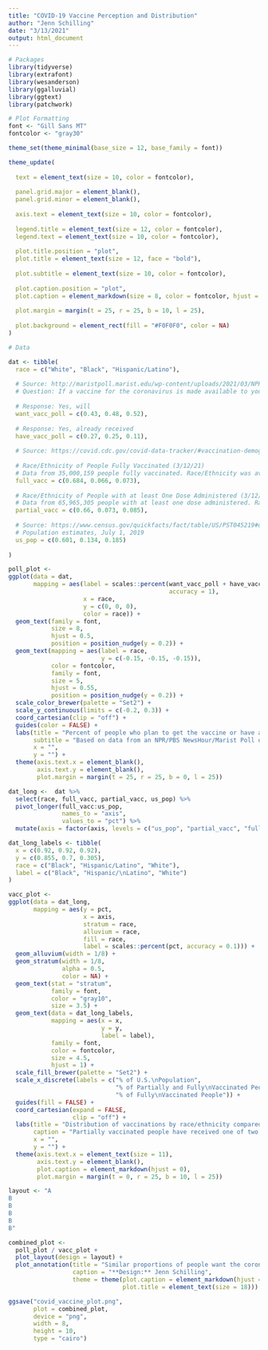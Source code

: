 ```yaml
---
title: "COVID-19 Vaccine Perception and Distribution"
author: "Jenn Schilling"
date: "3/13/2021"
output: html_document
---
```


```r

# Packages
library(tidyverse)
library(extrafont)
library(wesanderson)
library(ggalluvial)
library(ggtext)
library(patchwork)

# Plot Formatting
font <- "Gill Sans MT"
fontcolor <- "gray30"

theme_set(theme_minimal(base_size = 12, base_family = font))

theme_update(
  
  text = element_text(size = 10, color = fontcolor), 
  
  panel.grid.major = element_blank(),
  panel.grid.minor = element_blank(),
  
  axis.text = element_text(size = 10, color = fontcolor),
  
  legend.title = element_text(size = 12, color = fontcolor),
  legend.text = element_text(size = 10, color = fontcolor),
  
  plot.title.position = "plot",
  plot.title = element_text(size = 12, face = "bold"),
  
  plot.subtitle = element_text(size = 10, color = fontcolor),
  
  plot.caption.position = "plot",
  plot.caption = element_markdown(size = 8, color = fontcolor, hjust = 0),
  
  plot.margin = margin(t = 25, r = 25, b = 10, l = 25),
  
  plot.background = element_rect(fill = "#F0F0F0", color = NA)
)

# Data

dat <- tibble(
  race = c("White", "Black", "Hispanic/Latino"),
  
  # Source: http://maristpoll.marist.edu/wp-content/uploads/2021/03/NPR_PBS-NewsHour_Marist-Poll_USA-NOS-and-Tables_202103091124.pdf#page=25
  # Question: If a vaccine for the coronavirus is made available to you, will you choose to be vaccinated or not? If you have already received the vaccine, please say so.
  
  # Response: Yes, will
  want_vacc_poll = c(0.43, 0.48, 0.52),
  
  # Response: Yes, already received
  have_vacc_poll = c(0.27, 0.25, 0.11),
  
  # Source: https://covid.cdc.gov/covid-data-tracker/#vaccination-demographic
  
  # Race/Ethnicity of People Fully Vaccinated (3/12/21)
  # Data from 35,000,159 people fully vaccinated. Race/Ethnicity was available for 18,721,472 (53.5%) people fully vaccinated.
  full_vacc = c(0.684, 0.066, 0.073),
  
  # Race/Ethnicity of People with at least One Dose Administered (3/12/21)
  # Data from 65,965,305 people with at least one dose administered. Race/Ethnicity was available for 35,139,015 (53.3%) people with at least one dose administered.
  partial_vacc = c(0.66, 0.073, 0.085),
  
  # Source: https://www.census.gov/quickfacts/fact/table/US/PST045219#qf-headnote-b
  # Population estimates, July 1, 2019
  us_pop = c(0.601, 0.134, 0.185)
  
)

```


```r

poll_plot <-
ggplot(data = dat,
       mapping = aes(label = scales::percent(want_vacc_poll + have_vacc_poll,
                                             accuracy = 1),
                     x = race,
                     y = c(0, 0, 0),
                     color = race)) +
  geom_text(family = font,
            size = 8,
            hjust = 0.5,
            position = position_nudge(y = 0.2)) +
  geom_text(mapping = aes(label = race,
                          y = c(-0.15, -0.15, -0.15)),
            color = fontcolor,
            family = font,
            size = 5,
            hjust = 0.55,
            position = position_nudge(y = 0.2)) +
  scale_color_brewer(palette = "Set2") +
  scale_y_continuous(limits = c(-0.2, 0.3)) +
  coord_cartesian(clip = "off") +
  guides(color = FALSE) +
  labs(title = "Percent of people who plan to get the vaccine or have already done so",
       subtitle = "Based on data from an NPR/PBS NewsHour/Marist Poll of 1,227 National Adults; 3/3/21 - 3/8/21",
       x = "",
       y = "") +
  theme(axis.text.x = element_blank(),
        axis.text.y = element_blank(),
        plot.margin = margin(t = 25, r = 25, b = 0, l = 25))

```


```r

dat_long <-  dat %>% 
  select(race, full_vacc, partial_vacc, us_pop) %>%
  pivot_longer(full_vacc:us_pop,
               names_to = "axis",
               values_to = "pct") %>%
  mutate(axis = factor(axis, levels = c("us_pop", "partial_vacc", "full_vacc")))

dat_long_labels <- tibble(
  x = c(0.92, 0.92, 0.92),
  y = c(0.855, 0.7, 0.305),
  race = c("Black", "Hispanic/Latino", "White"),
  label = c("Black", "Hispanic/\nLatino", "White")
)

vacc_plot <- 
ggplot(data = dat_long,
       mapping = aes(y = pct,
                     x = axis,
                     stratum = race,
                     alluvium = race,
                     fill = race,
                     label = scales::percent(pct, accuracy = 0.1))) +
  geom_alluvium(width = 1/8) +
  geom_stratum(width = 1/8,
               alpha = 0.5,
               color = NA) +
  geom_text(stat = "stratum",
            family = font,
            color = "gray10",
            size = 3.5) +
  geom_text(data = dat_long_labels,
            mapping = aes(x = x,
                          y = y,
                          label = label),
            family = font,
            color = fontcolor, 
            size = 4.5,
            hjust = 1) +
  scale_fill_brewer(palette = "Set2") +
  scale_x_discrete(labels = c("% of U.S.\nPopulation",
                              "% of Partially and Fully\nVaccinated People",
                              "% of Fully\nVaccinated People")) +
  guides(fill = FALSE) +
  coord_cartesian(expand = FALSE,
                  clip = "off") +
  labs(title = "Distribution of vaccinations by race/ethnicity compared to the U.S. population",
       caption = "Partially vaccinated people have received one of two doses.<br>**Data:** U.S. Census Bureau, Population Estimates 7/1/2019 | CDC, Overall US COVID-19 Vaccine Distribution and Administration 3/12/2021",
       x = "",
       y = "") +
  theme(axis.text.x = element_text(size = 11),
        axis.text.y = element_blank(),
        plot.caption = element_markdown(hjust = 0),
        plot.margin = margin(t = 0, r = 25, b = 10, l = 25))

```


```r

layout <- "A
B
B
B
B
B"

combined_plot <- 
  poll_plot / vacc_plot + 
  plot_layout(design = layout) +
  plot_annotation(title = "Similar proportions of people want the coronavirus\nvaccine but distribution has not been equitable",
                  caption = "**Design:** Jenn Schilling",
                  theme = theme(plot.caption = element_markdown(hjust = 1.1),
                                plot.title = element_text(size = 18)))

ggsave("covid_vaccine_plot.png",
       plot = combined_plot,
       device = "png",
       width = 8,
       height = 10,
       type = "cairo")

```

